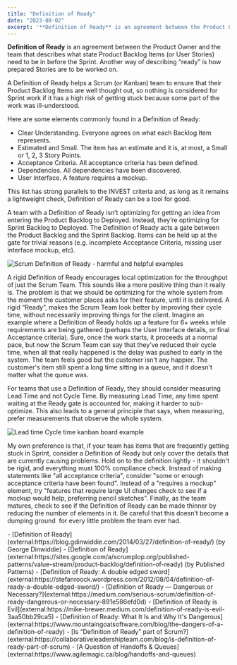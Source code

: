 ```yaml
---
title: "Definition of Ready"
date: "2023-08-02"
excerpt: '**Definition of Ready** is an agreement between the Product Owner and the team that'
---
```


**Definition of Ready** is an agreement between the Product Owner and the team that describes what state Product Backlog Items (or User Stories) need to be in before the Sprint. Another way of describing “ready” is how prepared Stories are to be worked on.

A Definition of Ready helps a Scrum (or Kanban) team to ensure that their Product Backlog Items are well thought out, so nothing is considered for Sprint work if it has a high risk of getting stuck because some part of the work was ill-understood.

Here are some elements commonly found in a Definition of Ready:

- Clear Understanding. Everyone agrees on what each Backlog Item represents.
- Estimated and Small. The item has an estimate and it is, at most, a Small or 1, 2, 3 Story Points.
- Acceptance Criteria. All acceptance criteria has been defined.
- Dependencies. All dependencies have been discovered.
- User Interface. A feature requires a mockup.

This list has strong parallels to the INVEST criteria and, as long as it remains a lightweight check, Definition of Ready can be a tool for good.

A team with a Definition of Ready isn’t optimizing for getting an idea from entering the Product Backlog to Deployed. Instead, they’re optimizing for Sprint Backlog to Deployed. The Definition of Ready acts a gate between the Product Backlog and the Sprint Backlog. Items can be held up at the gate for trivial reasons (e.g. incomplete Acceptance Criteria, missing user interface mockup, etc).

![Scrum Definition of Ready - harmful and helpful examples](src/content/glossary/definition-of-ready/images/Definition-of-Ready-harmful-helpful-examples-1024x538.jpg)

A rigid Definition of Ready encourages local optimization for the throughput of just the Scrum Team. This sounds like a more positive thing than it really is. The problem is that we should be optimizing for the whole system from the moment the customer places asks for their feature, until it is delivered. A rigid “Ready”, makes the Scrum Team look better by improving their cycle time, without necessarily improving things for the client. Imagine an example where a Definition of Ready holds up a feature for 6+ weeks while requirements are being gathered (perhaps the User Interface details, or final Acceptance criteria). Sure, once the work starts, it proceeds at a normal pace, but now the Scrum Team can say that they’ve reduced their cycle time, when all that really happened is the delay was pushed to early in the system. The team feels good but the customer isn't any happier. The customer's item still spent a long time sitting in a queue, and it doesn't matter what the queue was.

For teams that use a Definition of Ready, they should consider measuring Lead Time and not Cycle Time. By measuring Lead Time, any time spent waiting at the Ready gate is accounted for, making it harder to sub-optimize. This also leads to a general principle that says, when measuring, prefer measurements that observe the whole system.

![Lead time Cycle time kanban board example](src/content/glossary/definition-of-ready/images/Lead-time-Cycle-time-kanban-board-example.png)

My own preference is that, if your team has items that are frequently getting stuck in Sprint, consider a Definition of Ready but only cover the details that are currently causing problems. Hold on to the definition lightly - it shouldn't be rigid, and everything must 100% compliance check. Instead of making statements like "all acceptance criteria", consider "some or enough acceptance criteria have been found". Instead of a "requires a mockup" element, try "features that require large UI changes check to see if a mockup would help, preferring pencil sketches". Finally, as the team matures, check to see if the Definition of Ready can be made thinner by reducing the number of elements in it. Be careful that this doesn’t become a dumping ground  for every little problem the team ever had.

<HighlightBox heading="Resource Links" variant="resourceLinks">
- [Definition of Ready](external:https://blog.gdinwiddie.com/2014/03/27/definition-of-ready/) (by George Dinwiddie)
- [Definition of Ready](external:https://sites.google.com/a/scrumplop.org/published-patterns/value-stream/product-backlog/definition-of-ready) (by Published Patterns)
- [Definition of Ready: A double edged sword](external:https://stefanroock.wordpress.com/2012/08/04/definition-of-ready-a-double-edged-sword/)
- [Definition of Ready — Dangerous or Necessary?](external:https://medium.com/serious-scrum/definition-of-ready-dangerous-or-necessary-891e586efd0d)
- [Definition of Ready is Evil](external:https://mike-brewer.medium.com/definition-of-ready-is-evil-3aa50bb29ca5)
- [Definition of Ready: What It Is and Why It's Dangerous](external:https://www.mountaingoatsoftware.com/blog/the-dangers-of-a-definition-of-ready)
- [Is “Definition of Ready” part of Scrum?](external:https://collaborativeleadershipteam.com/blog/is-definition-of-ready-part-of-scrum)
- [A Question of Handoffs & Queues](external:https://www.agilemagic.ca/blog/handoffs-and-queues)
</HighlightBox>
